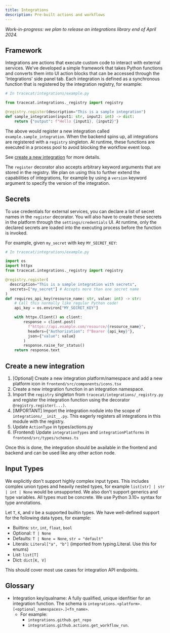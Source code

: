 ```yaml
---
title: Integrations
description: Pre-built actions and workflows
---
```


_Work-in-progress: we plan to release an integrations library end of April 2024._

## Framework

Integrations are actions that execute custom code to interact with external services.
We've developed a simple framework that takes Python functions and converts them into UI action blocks that can be accessed through the 'Integrations' side panel tab.
Each integration is defined as a synchronous function that is registered by the integration registry, for example:

```python
# In tracecat/integrations/example.py

from tracecat.integrations._registry import registry

@registry.register(description="This is a sample integration")
def sample_integration(input1: str, input2: int) -> dict:
    return {"output": f"Hello {input1}, {input2}"}
```

The above would register a new integration called `example.sample_integration`.
When the backend spins up, all integrations are registered with a `registry` singleton.
At runtime, these functions are executed in a process pool to avoid blocking the workflow event loop.

See [create a new integration](#create-a-new-integration) for more details.

The `register` decorator also accepts arbitrary keyword arguments that are stored in the registry.
We plan on using this to further extend the capabilities of integrations, for example by using a `version` keyword argument to specify the version of the integration.

## Secrets

To use credentials for external services, you can declare a list of secret names in the `register` decorator.
You will also have to create these secrets in the platform through the `settings/credentials` UI.
At runtime, only the declared secrets are loaded into the executing process before the function is invoked.

For example, given `my_secret` with key `MY_SECRET_KEY`:

```python
# In tracecat/integrations/example.py

import os
import httpx
from tracecat.integrations._registry import registry

@registry.register(
  description="This is a sample integration with secrets",
  secrets=["my_secret"] # Accepts more than one secret name
)
def requires_api_key(resource_name: str, value: int) -> str:
    # Call this normally like regular Python code!
    api_key = os.environ["MY_SECRET_KEY"]

    with httpx.Client() as client:
        response = client.post(
          f"https://api.example.com/resource/{resource_name}",
          headers={"Authorization": f"Bearer {api_key}"},
          json={"value": value}
        )
        response.raise_for_status()
    return response.text
```

## Create a new integration

1. [Optional] Create a new integration platform/namespace and add a new platform icon in `frontend/src/components/icons.tsx`
2. Create a new integration function in an integration namespace.
3. Import the `registry` singleton from `tracecat/integrations/_registry.py` and register the integration function using the decorator `@registry.register(...)`.
4. [IMPORTANT] Import the integration nodule into the scope of `integrations/__init__.py`. This eagerly registers all integrations in this module with the registry.
5. Update `ActionType` in types/actions.py
6. (Frontend) Update `integrationTypes` and `integrationPlatforms` in `frontend/src/types/schemas.ts`

Once this is done, the integration should be available in the frontend and backend and can be used like any other action node.

## Input Types

We explicitly don't support highly complex input types. This includes complex union types and heavily nested types, for example `list[str] | str | int | None` would be unsupported.
We also don't support generics and type variables. All types must be concrete. We use Python 3.10+ syntax for type annotations.

Let `T`, `K`, and `V` be a supported builtin types. We have well-defined support for the following data types, for example:

- Builtins: `str`, `int`, `float`, `bool`
- Optional: `T | None`
- Defaults: `T | None = None`, `str = "default"`
- Literals: `Literal["a", "b"]` (imported from typing.Literal. Use this for enums)
- List: `list[T]`
- Dict: `dict[K, V]`

This should cover most use cases for integration API endpoints.

## Glossary

- Integration key/qualname: A fully qualified, unique idenfitier for an integration function. The schema is `integrations.<platform>.[<optional_namespaces>.]<fn_name>`.
  - For example:
    - `integrations.github.get_repo`
    - `integrations.github.actions.get_workflow_run`.
